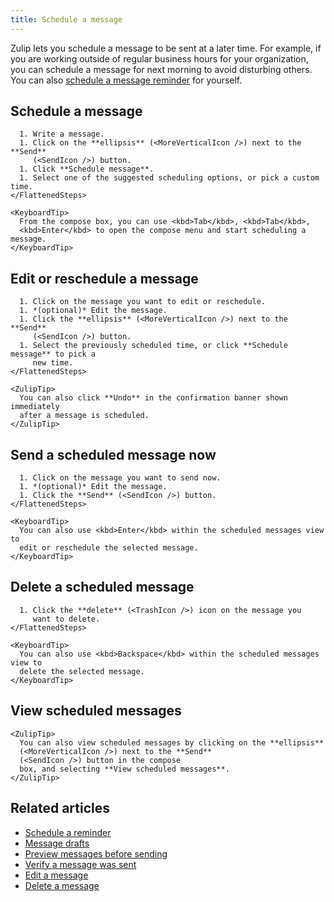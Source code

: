 ```yaml
---
title: Schedule a message
---
```






Zulip lets you schedule a message to be sent at a later time. For example, if
you are working outside of regular business hours for your organization, you can
schedule a message for next morning to avoid disturbing others. You can also
[schedule a message reminder](/help/schedule-a-reminder) for yourself.

## Schedule a message

<Tabs>
  <TabItem label="Desktop/Web">
    <FlattenedSteps>
      <StartComposing />

      1. Write a message.
      1. Click on the **ellipsis** (<MoreVerticalIcon />) next to the **Send**
         (<SendIcon />) button.
      1. Click **Schedule message**.
      1. Select one of the suggested scheduling options, or pick a custom time.
    </FlattenedSteps>

    <KeyboardTip>
      From the compose box, you can use <kbd>Tab</kbd>, <kbd>Tab</kbd>,
      <kbd>Enter</kbd> to open the compose menu and start scheduling a message.
    </KeyboardTip>
  </TabItem>
</Tabs>

## Edit or reschedule a message

<Tabs>
  <TabItem label="Desktop/Web">
    <FlattenedSteps>
      <GoToScheduledMessages />

      1. Click on the message you want to edit or reschedule.
      1. *(optional)* Edit the message.
      1. Click the **ellipsis** (<MoreVerticalIcon />) next to the **Send**
         (<SendIcon />) button.
      1. Select the previously scheduled time, or click **Schedule message** to pick a
         new time.
    </FlattenedSteps>

    <ZulipTip>
      You can also click **Undo** in the confirmation banner shown immediately
      after a message is scheduled.
    </ZulipTip>
  </TabItem>
</Tabs>

## Send a scheduled message now

<Tabs>
  <TabItem label="Desktop/Web">
    <FlattenedSteps>
      <GoToScheduledMessages />

      1. Click on the message you want to send now.
      1. *(optional)* Edit the message.
      1. Click the **Send** (<SendIcon />) button.
    </FlattenedSteps>

    <KeyboardTip>
      You can also use <kbd>Enter</kbd> within the scheduled messages view to
      edit or reschedule the selected message.
    </KeyboardTip>
  </TabItem>
</Tabs>

## Delete a scheduled message

<Tabs>
  <TabItem label="Desktop/Web">
    <FlattenedSteps>
      <GoToScheduledMessages />

      1. Click the **delete** (<TrashIcon />) icon on the message you
         want to delete.
    </FlattenedSteps>

    <KeyboardTip>
      You can also use <kbd>Backspace</kbd> within the scheduled messages view to
      delete the selected message.
    </KeyboardTip>
  </TabItem>
</Tabs>

## View scheduled messages

<Tabs>
  <TabItem label="Desktop/Web">
    <FlattenedSteps>
      <GoToScheduledMessages />
    </FlattenedSteps>

    <ZulipTip>
      You can also view scheduled messages by clicking on the **ellipsis**
      (<MoreVerticalIcon />) next to the **Send**
      (<SendIcon />) button in the compose
      box, and selecting **View scheduled messages**.
    </ZulipTip>
  </TabItem>
</Tabs>

## Related articles

* [Schedule a reminder](/help/schedule-a-reminder)
* [Message drafts](/help/view-and-edit-your-message-drafts)
* [Preview messages before sending](/help/preview-your-message-before-sending)
* [Verify a message was sent](/help/verify-your-message-was-successfully-sent)
* [Edit a message](/help/edit-a-message)
* [Delete a message](/help/delete-a-message)
